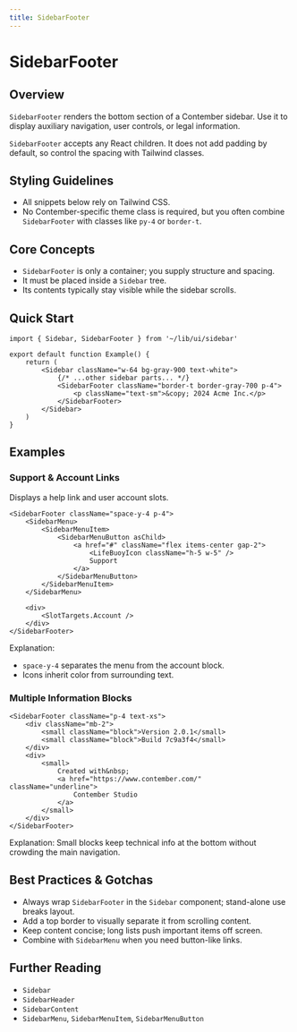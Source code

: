 ```yaml
---
title: SidebarFooter
---
```


<!-- Edited by human: false -->
<!-- Examples count: 3 -->
<!-- Source examples: 0 -->
<!-- Playground examples: 1 -->
<!-- External examples: 2 -->
<!-- Import examples: 3 -->

# SidebarFooter

## Overview
`SidebarFooter` renders the bottom section of a Contember sidebar.
Use it to display auxiliary navigation, user controls, or legal information.

`SidebarFooter` accepts any React children. It does not add padding by default, so control the spacing with Tailwind classes.

## Styling Guidelines
* All snippets below rely on Tailwind CSS.
* No Contember-specific theme class is required, but you often combine `SidebarFooter` with classes like `py-4` or `border-t`.

## Core Concepts
* `SidebarFooter` is only a container; you supply structure and spacing.
* It must be placed inside a `Sidebar` tree.
* Its contents typically stay visible while the sidebar scrolls.

## Quick Start
```tsx
import { Sidebar, SidebarFooter } from '~/lib/ui/sidebar'

export default function Example() {
	return (
		<Sidebar className="w-64 bg-gray-900 text-white">
			{/* ...other sidebar parts... */}
			<SidebarFooter className="border-t border-gray-700 p-4">
				<p className="text-sm">&copy; 2024 Acme Inc.</p>
			</SidebarFooter>
		</Sidebar>
	)
}
```


## Examples

### Support & Account Links
Displays a help link and user account slots.

```tsx
<SidebarFooter className="space-y-4 p-4">
	<SidebarMenu>
		<SidebarMenuItem>
			<SidebarMenuButton asChild>
				<a href="#" className="flex items-center gap-2">
					<LifeBuoyIcon className="h-5 w-5" />
					Support
				</a>
			</SidebarMenuButton>
		</SidebarMenuItem>
	</SidebarMenu>

	<div>
		<SlotTargets.Account />
	</div>
</SidebarFooter>
```

Explanation:
* `space-y-4` separates the menu from the account block.
* Icons inherit color from surrounding text.

### Multiple Information Blocks
```tsx
<SidebarFooter className="p-4 text-xs">
	<div className="mb-2">
		<small className="block">Version 2.0.1</small>
		<small className="block">Build 7c9a3f4</small>
	</div>
	<div>
		<small>
			Created with&nbsp;
			<a href="https://www.contember.com/" className="underline">
				Contember Studio
			</a>
		</small>
	</div>
</SidebarFooter>
```

Explanation:
Small blocks keep technical info at the bottom without crowding the main navigation.

## Best Practices & Gotchas
* Always wrap `SidebarFooter` in the `Sidebar` component; stand-alone use breaks layout.
* Add a top border to visually separate it from scrolling content.
* Keep content concise; long lists push important items off screen.
* Combine with `SidebarMenu` when you need button-like links.

## Further Reading
* `Sidebar`
* `SidebarHeader`
* `SidebarContent`
* `SidebarMenu`, `SidebarMenuItem`, `SidebarMenuButton`

<!-- End of Generated Documentation -->
